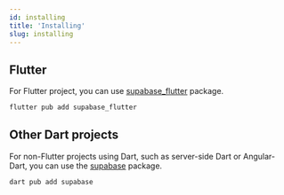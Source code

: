 ```yaml
---
id: installing
title: 'Installing'
slug: installing
---
```



## Flutter

For Flutter project, you can use [supabase_flutter](https://pub.dev/packages/supabase_flutter) package.

```bash
flutter pub add supabase_flutter
```

## Other Dart projects

For non-Flutter projects using Dart, such as server-side Dart or Angular-Dart, you can use the [supabase](https://pub.dev/packages/supabase) package.

```bash
dart pub add supabase
```
